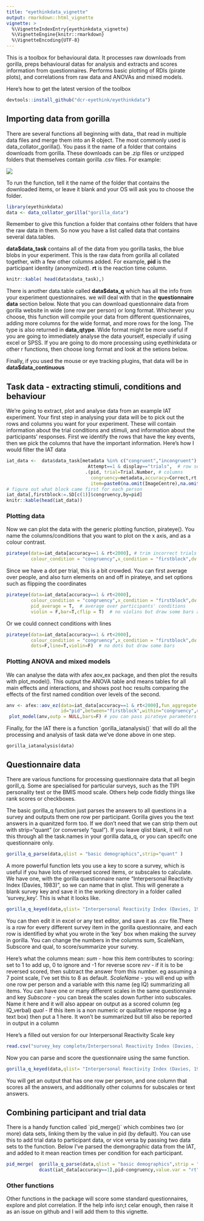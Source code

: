 ```yaml
---
title: "eyethinkdata_vignette"
output: rmarkdown::html_vignette
vignette: >
  %\VignetteIndexEntry{eyethinkdata_vignette}
  %\VignetteEngine{knitr::rmarkdown}
  %\VignetteEncoding{UTF-8}
---
```


This is a toolbox for behavioural data. It processes raw downloads from gorilla, preps behavioural datas for analysis and extracts and scores information from questionnaires. Performs basic plotting of RDIs (pirate plots), and correlations from raw data and ANOVAs and mixed models.

Here's how to get the latest version of the toolbox

```r
devtools::install_github("dcr-eyethink/eyethinkdata")
```

## Importing data from gorilla

There are several functions all beginning with data\_ that read in multiple data files and merge them into an R object. The most commonly used is data_collator_gorilla(). You pass it the name of a folder that contains downloads from gorilla. These downloads can be .zip files or unzipped folders that themselves contain gorilla .csv files. For example:

![](datafolder.png)

To run the function, tell it the name of the folder that contains the downloaded items, or leave it blank and your OS will ask you to choose the folder.

```r
library(eyethinkdata)
data <- data_collator_gorilla("gorilla_data")
```

Remember to give this function a folder that contains other folders that have the raw data in them. So now you have a list called data that contains several data.tables.

**data\$data_task** contains all of the data from you gorilla tasks, the blue blobs in your experiment. This is the raw data from gorilla all collated together, with a few other columns added. For example, **pid** is the participant identity (anonymized). **rt** is the reaction time column.

```r
knitr::kable( head(data$data_task),)
```

There is another data.table called **data\$data_q** which has all the info from your experiment questionnaires. we will deal with that in the **questionnaire data** section below.  Note that you can download questionnaire data from gorilla website in wide (one row per person) or long format. Whichever you choose, this function will compile your data from different questionnaires, adding more columns for the wide format, and more rows for the long. The type is also returned in **data_qtype**. Wide format might be more useful if you are going to immediately analyse the data yourself, especially if using excel or SPSS. If you are going to do more processing using eyethinkdata or other r functions, then choose long format and look at the setions below.

Finally, if you used the mouse or eye tracking plugins, that data will be in **data\$data_continuous**

## Task data - extracting stimuli, conditions and behaviour

We're going to extract, plot and analyse data from an example IAT experiment. Your first step in analysing your data will be to pick out the rows and columns you want for your experiment. These will contain information about the trial conditions and stimuli, and information about the participants' responses. First we identify the rows that have the key events, then we pick the columns that have the important information. Here's how I would filter the IAT data 

```r
iat_data <-  data$data_task[metadata %in% c("congruent","incongruent") & # row selection
                              Attempt==1 & display=="trials",  # row selection
                             .(pid, trial=Trial.Number, # columns  
                               congruency=metadata,accuracy=Correct,rt,   # columns    
                               item=paste0(na.omit(ImageCentre),na.omit(TextCentre)))]          
# figure out what block came first for each person
iat_data[,firstblock:=.SD[c(1)]$congruency,by=pid] 
knitr::kable(head(iat_data))
```

### Plotting data

Now we can plot the data with the generic plotting function, pirateye(). You name the columns/conditions that you want to plot on the x axis, and as a colour contrast.

```r
pirateye(data=iat_data[accuracy==1 & rt<2000], # trim incorrect trials and outliers
         colour_condition = "congruency",x_condition = "firstblock",dv = "rt")
```

Since we have a dot per trial, this is a bit crowded. You can first average over people, and also turn elements on and off in pirateye, and set options such as flipping the coordinates

```r
pirateye(data=iat_data[accuracy==1 & rt<2000],
         colour_condition = "congruency",x_condition = "firstblock",dv = "rt",
         pid_average = T,  # average over participants' conditions
         violin = F,bar=T,cflip = T)  # no violins but draw some bars and flip axes
```

Or we could connect conditions with lines

```r
pirateye(data=iat_data[accuracy==1 & rt<2000],
         colour_condition = "congruency",x_condition = "firstblock",dv = "rt",
         dots=F,line=T,violin=F)  # no dots but draw some bars
```

### Plotting ANOVA and mixed models

We can analyse the data with afex aov_ex package, and then plot the results with plot_model(). This output the ANOVA table and means tables for all main effects and interactions, and shows post hoc results comparing the effects of the first named condition over levels of the second.

```r
anv <- afex::aov_ez(data=iat_data[accuracy==1 & rt<2000],fun_aggregate = mean,
                    id="pid",between="firstblock",within="congruency",dv="rt")
 plot_model(anv,outp = NULL,bars=F) # you can pass pirateye parameters to this function 
```

Finally, for the IAT there is a function \`gorilla_iatanalysis()\` that will do all the processing and analysis of task data we've done above in one step.

``` {reval="FALSE"}
gorilla_iatanalysis(data)
```

## Questionnaire data 

There are various functions for processing questionnaire data that all begin gorill_q. Some are specialised for particular surveys, such as the TIPI personality test or the BMIS mood scale. Others help code fiddly things like rank scores or checkboxes. 

The basic gorilla_q function just parses the answers to all questions in a survey and outputs them one row per participant. Gorilla gives you the text answers in a quanitzed form too. If we don't need that we can strip them out with strip="quant" (or conversely "qual"). If you leave qlist blank, it will run this through all the task.names in your gorilla data_q, or you can specifc one questionnaire only. 

```r
gorilla_q_parse(data,qlist = "basic demographics",strip="quant" )
```

A more powerful function lets you use a key to score a survey, which is useful if you have lots of reversed scored items, or subscales to calculate. We have one, with the gorilla questionnaire name "Interpersonal Reactivity Index (Davies, 1983)", so we can name that in qlist. This will generate a blank survey key and save it in the working directory in a folder called 'survey_key'. This is what it looks like.

```r
gorilla_q_keyed(data,qlist= "Interpersonal Reactivity Index (Davies, 1983)",keyout = T)
```

You can then edit it in excel or any text editor, and save it as .csv file.There is a row for every different survey item in the gorilla questionnaire, and each row is identified by what you wrote in the 'key' box when making the survey in gorilla. You can change the numbers in the columns sum, ScaleNam, Subscore and qual, to score/summarize your survey.

Here's what the columns mean:
*sum* - how this item contributes to scoring: set to 1 to add up, 0 to ignore and -1 for reverse score
*rev* - if it is to be reversed scored, then subtract the answer from this number. eg assuming a 7 point scale, I've set this to 8 as default.
*ScaleName* - you will end up with one row per person and a variable with this name (eg IQ) summarizing all items. You can have one or many different scales in the same questionnaire and key
*Subscore*  - you can break the scales down further into subscales. Name it here and it will also appear on output as a scored column (eg IQ_verbal)
*qual* - If this item is a non numeric or qualitative response (eg a text box) then put a 1 here. It won't be summarized but till also be reported in output in a column

Here's a filled out version for our Interpersonal Reactivity Scale key

```r
read.csv("survey_key complete/Interpersonal Reactivity Index (Davies, 1983).csv")
```

Now you can parse and score the questionnaire using the same function. 

```r
gorilla_q_keyed(data,qlist= "Interpersonal Reactivity Index (Davies, 1983)",key_folder = "survey_key complete")
```

You will get an output that has one row per person, and one column that scores all the answers,
and additionally other columns for subscales or text answers.

## Combining participant and trial data

There is a handy function called \`pid_merge()\` which combines two (or more) data sets, linking them by the value in pid (by default). You can use this to add trial data to participant data, or vice versa by passing two data sets to the function. Below I've parsed the demongraphic data from the IAT, and added to it mean reaction times per condition for each participant.    

```r
pid_merge(  gorilla_q_parse(data,qlist = "basic demographics",strip = "quant" ),
            dcast(iat_data[accuracy==1],pid~congruency,value.var = "rt",fun.aggregate = mean))
```

### Other functions

Other functions in the package will score some standard questionnaires, explore and plot correlation. If the help info isn;t celar enough, then raise it as an issue on github and I will add them to this vignette. 
